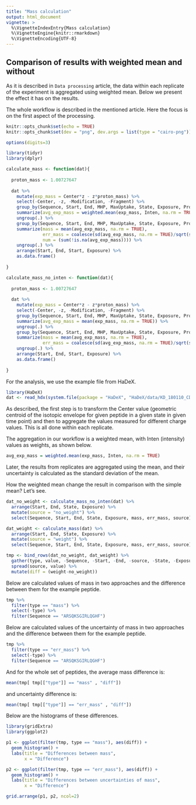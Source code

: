 ```yaml
---
title: "Mass calculation"
output: html_document
vignette: >
  %\VignetteIndexEntry{Mass calculation}
  %\VignetteEngine{knitr::rmarkdown}
  %\VignetteEncoding{UTF-8}
---
```


## Comparison of results with weighted mean and without

As it is described in `Data processing` article, the data within each replicate of the experiment is aggregated using weighted mean. Below we present the effect it has on the results.

The whole workflow is described in the mentioned article. Here the focus is on the first aspect of the processing.

```r
knitr::opts_chunk$set(echo = TRUE)
knitr::opts_chunk$set(dev = "png", dev.args = list(type = "cairo-png"))

options(digits=3)

library(tidyr)
library(dplyr)

calculate_mass <- function(dat){
  
  proton_mass <- 1.00727647
  
  dat %>%
    mutate(exp_mass = Center*z - z*proton_mass) %>%
    select(-Center, -z, -Modification, -Fragment) %>%
    group_by(Sequence, Start, End, MHP, MaxUptake, State, Exposure, Protein, File) %>%
    summarize(avg_exp_mass = weighted.mean(exp_mass, Inten, na.rm = TRUE)) %>%
    ungroup(.) %>% 
    group_by(Sequence, Start, End, MHP, MaxUptake, State, Exposure, Protein) %>%
    summarize(mass = mean(avg_exp_mass, na.rm = TRUE),
              err_mass = coalesce(sd(avg_exp_mass, na.rm = TRUE)/sqrt(sum(!is.na(avg_exp_mass))), 0),
              num = (sum(!is.na(avg_exp_mass)))) %>%
    ungroup(.) %>%
    arrange(Start, End, Start, Exposure) %>%
    as.data.frame()
  
}

calculate_mass_no_inten <- function(dat){
  
  proton_mass <- 1.00727647
  
  dat %>%
    mutate(exp_mass = Center*z - z*proton_mass) %>%
    select(-Center, -z, -Modification, -Fragment) %>%
    group_by(Sequence, Start, End, MHP, MaxUptake, State, Exposure, Protein, File) %>%
    summarize(avg_exp_mass = mean(exp_mass, na.rm = TRUE)) %>%
    ungroup(.) %>% 
    group_by(Sequence, Start, End, MHP, MaxUptake, State, Exposure, Protein) %>%
    summarize(mass = mean(avg_exp_mass, na.rm = TRUE),
              err_mass = coalesce(sd(avg_exp_mass, na.rm = TRUE)/sqrt(sum(!is.na(avg_exp_mass))), 0)) %>%
    ungroup(.) %>%
    arrange(Start, End, Start, Exposure) %>%
    as.data.frame()
  
}

```

For the analysis, we use the example file from HaDeX.

```r
library(HaDeX)
dat <- read_hdx(system.file(package = "HaDeX", "HaDeX/data/KD_180110_CD160_HVEM.csv"))
```

As described, the first step is to transform the Center value (geometric centroid of the isotopic envelope for given peptide in a given state in given time point) and then to aggregate the values measured for different charge values. This is all done within each replicate.

The aggregation in our workflow is a weighted mean, with Inten (intensity) values as weights, as shown below.

```r
avg_exp_mass = weighted.mean(exp_mass, Inten, na.rm = TRUE)
```

Later, the results from replicates are aggregated using the mean, and their uncertainty is calculated as the standard deviation of the mean. 

How the weighted mean change the result in comparison with the simple mean? Let's see.

```r
dat_no_weight <- calculate_mass_no_inten(dat) %>%
  arrange(Start, End, State, Exposure) %>%
  mutate(source = "no_weight") %>%
  select(Sequence, Start, End, State, Exposure, mass, err_mass, source)

dat_weight <- calculate_mass(dat) %>%
  arrange(Start, End, State, Exposure) %>%
  mutate(source = "weight") %>%
  select(Sequence, Start, End, State, Exposure, mass, err_mass, source)

tmp <- bind_rows(dat_no_weight, dat_weight) %>%
  gather(type, value, -Sequence, -Start, -End, -source, -State, -Exposure) %>%
  spread(source, value) %>%
  mutate(diff = (weight-no_weight))
```

Below are calculated values of mass in two approaches and the difference between them for the example peptide. 

```r
tmp %>%
  filter(type == "mass") %>%
  select(-type) %>%
  filter(Sequence == "ARSQKSGIRLQGHF")
```

Below are calculated values of the uncertainty of mass in two approaches and the difference between them for the example peptide. 

```r
tmp %>%
  filter(type == "err_mass") %>%
  select(-type) %>%
  filter(Sequence == "ARSQKSGIRLQGHF")
```

And for the whole set of peptides, the average mass difference is:

```r
mean(tmp[ tmp[["type"]] == "mass" , "diff"])
```
and uncertainty difference is:

```r
mean(tmp[ tmp[["type"]] == "err_mass" , "diff"])
```
Below are the histograms of these differences.

```r
library(gridExtra)
library(ggplot2)

p1 <- ggplot(filter(tmp, type == "mass"), aes(diff)) +
  geom_histogram() +
  labs(title = "Differences between mass",
       x = "Difference")

p2 <- ggplot(filter(tmp, type == "err_mass"), aes(diff)) +
  geom_histogram() +
  labs(title = "Differences between uncertainties of mass",
       x = "Difference")

grid.arrange(p1, p2, ncol=2)
```
